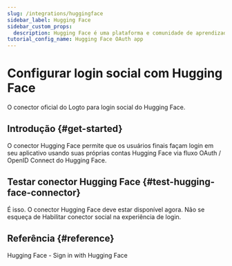 ```yaml
---
slug: /integrations/huggingface
sidebar_label: Hugging Face
sidebar_custom_props:
  description: Hugging Face é uma plataforma e comunidade de aprendizado de máquina (ML) e ciência de dados que ajuda os usuários a construir, implantar e treinar modelos de aprendizado de máquina.
tutorial_config_name: Hugging Face OAuth app
---
```




# Configurar login social com Hugging Face

O conector oficial do Logto para login social do Hugging Face.

<GuideTip />

## Introdução \{#get-started}

O conector Hugging Face permite que os usuários finais façam login em seu aplicativo usando suas próprias contas Hugging Face via fluxo OAuth / OpenID Connect do Hugging Face.

<Integration />

## Testar conector Hugging Face \{#test-hugging-face-connector}

É isso. O conector Hugging Face deve estar disponível agora. Não se esqueça de <MainSiteUrl href="/connectors/social-connectors#enable-social-sign-in">Habilitar conector social na experiência de login</MainSiteUrl>.

## Referência \{#reference}

<Url href="https://huggingface.co/docs/hub/en/oauth#sign-in-with-hugging-face">
  Hugging Face - Sign in with Hugging Face
</Url>
